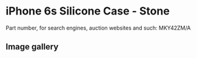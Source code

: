 
# iPhone 6s Silicone Case - Stone

Part number, for search engines, auction websites and such: MKY42ZM/A

## Image gallery

<div style={{ width: "768px" }}>
  <GalleryComponent
    images={[
      {
        original: "/everysource/MKY42.webp",
        thumbnail: "/everypreview/MKY42.webp",
      },
      {
        original: "/everysource/MKY42_AV1_GOLD.webp",
        thumbnail: "/everypreview/MKY42_AV1_GOLD.webp",
      },
      {
        original: "/everysource/MKY42_AV1_SILVER.webp",
        thumbnail: "/everypreview/MKY42_AV1_SILVER.webp",
      },
      {
        original: "/everysource/MKY42_AV1_SPACE_GRAY.webp",
        thumbnail: "/everypreview/MKY42_AV1_SPACE_GRAY.webp",
      }
    ]}
  />
</div>
